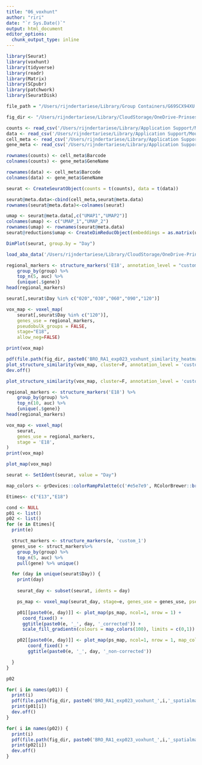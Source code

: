 ```yaml
---
title: "06_voxhunt"
author: "riri"
date: "`r Sys.Date()`"
output: html_document
editor_options: 
  chunk_output_type: inline
---
```


```r
library(Seurat)
library(voxhunt)
library(tidyverse)
library(readr)
library(Matrix)
library(SCpubr)
library(patchwork)
library(SeuratDisk)
```

```r
file_path = "/Users/rijndertariese/Library/Group Containers/G69SCX94XU.duck/Library/Application Support/duck/Volumes.noindex/hpc_remote_2.localized/pmc_rios/2.personal/rariese/scseq_analysis/BRO/time_course/data/BRO_timecourse/data_R/"

fig_dir <- "/Users/rijndertariese/Library/CloudStorage/OneDrive-PrinsesMaximaCentrum/01. Research/13. Sequencing/Single cell/BRO/Timecourse/figures/voxhunt/"
```

```r
counts <- read_csv('/Users/rijndertariese/Library/Application Support/Mountain Duck/Volumes.noindex/hpc_remote_2.localized/pmc_rios/2.personal/rariese/scseq_analysis/BRO/time_course/data/BRO_timecourse/data_R/counts.csv')
data <- read_csv('/Users/rijndertariese/Library/Application Support/Mountain Duck/Volumes.noindex/hpc_remote_2.localized/pmc_rios/2.personal/rariese/scseq_analysis/BRO/time_course/data/BRO_timecourse/data_R/scran_normalization.csv')
cell_meta <- read_csv('/Users/rijndertariese/Library/Application Support/Mountain Duck/Volumes.noindex/hpc_remote_2.localized/pmc_rios/2.personal/rariese/scseq_analysis/BRO/time_course/data/BRO_timecourse/data_R/cellMeta.csv')
gene_meta <- read_csv('/Users/rijndertariese/Library/Application Support/Mountain Duck/Volumes.noindex/hpc_remote_2.localized/pmc_rios/2.personal/rariese/scseq_analysis/BRO/time_course/data/BRO_timecourse/data_R/geneMeta.csv')
```

```r
rownames(counts) <- cell_meta$Barcode
colnames(counts) <- gene_meta$GeneName

rownames(data) <- cell_meta$Barcode
colnames(data) <- gene_meta$GeneName
```

```r
seurat <- CreateSeuratObject(counts = t(counts), data = t(data))

seurat@meta.data<-cbind(cell_meta,seurat@meta.data)
rownames(seurat@meta.data)<-colnames(seurat)

umap <- seurat@meta.data[,c("UMAP1","UMAP2")]
colnames(umap) <- c("UMAP_1","UMAP_2")
rownames(umap) <- rownames(seurat@meta.data)
seurat@reductions$umap <- CreateDimReducObject(embeddings = as.matrix(umap), assay = "RNA", key = "UMAP_")
```

```r
DimPlot(seurat, group.by = "Day")
```

```r
load_aba_data('/Users/rijndertariese/Library/CloudStorage/OneDrive-PrinsesMaximaCentrum/01. Research/13. Sequencing/Refs/Voxhunt_data')
```

```r
regional_markers <- structure_markers('E18', annotation_level = "custom_1") %>%
    group_by(group) %>%
    top_n(5, auc) %>% 
    {unique(.$gene)}
head(regional_markers)
```

```r
seurat[,seurat$Day %in% c("020","030","060","090","120")]
```


```r
vox_map <- voxel_map(
    seurat[,seurat$Day %in% c("120")], 
    genes_use = regional_markers,
    pseudobulk_groups = FALSE,
    stage="E18", 
    allow_neg=FALSE)

print(vox_map)
```

```r
pdf(file.path(fig_dir, paste0('BRO_RA1_exp023_voxhunt_similarity_heatmap.pdf')))
plot_structure_similarity(vox_map, cluster=F, annotation_level = 'custom_2', scale = T)
dev.off()
```


```r
plot_structure_similarity(vox_map, cluster=F, annotation_level = 'custom_2', scale = T)
```

```r
regional_markers <- structure_markers('E18') %>%
    group_by(group) %>%
    top_n(10, auc) %>% 
    {unique(.$gene)}
head(regional_markers)
```

```r
vox_map <- voxel_map(
    seurat, 
    genes_use = regional_markers,
    stage = 'E18', 
)
print(vox_map)
```

```r
plot_map(vox_map)
```

```r

seurat <- SetIdent(seurat, value = "Day")

map_colors <- grDevices::colorRampPalette(c('#e5e7e9', RColorBrewer::brewer.pal(n=9, name="OrRd")),bias = 0.5)

Etimes<- c("E13","E18")

cond <- NULL
p01 <- list()
p02 <- list()
for (e in Etimes){
  print(e)

  struct_markers <- structure_markers(e, 'custom_1')
  genes_use <- struct_markers%>%
    group_by(group) %>%
    top_n(5, auc) %>%
    pull(gene) %>% unique()

  for (day in unique(seurat$Day)) {
    print(day)
    
    seurat_day <- subset(seurat, idents = day)

    ps_map <- voxel_map(seurat_day, stage=e, genes_use = genes_use, pseudobulk_groups = FALSE)

    p01[[paste0(e, day)]] <- plot_map(ps_map, ncol=1, nrow = 1) +
      coord_fixed() +
      ggtitle(paste0(e, '_', day, '_corrected')) +
      scale_fill_gradientn(colours = map_colors(100), limits = c(0,1))

    p02[[paste0(e, day)]] <- plot_map(ps_map, ncol=1, nrow = 1, map_colors = map_colors(100)) +
        coord_fixed() +
        ggtitle(paste0(e, '_', day, '_non-corrected'))

  }
}
```


```r
p02
```

```r
for( i in names(p01)) {
  print(i)
  pdf(file.path(fig_dir, paste0('BRO_RA1_exp023_voxhunt_',i,'_spatialmaps_level1_corrected.pdf')))
  print(p01[i])
  dev.off()
}
```

```r
for( i in names(p02)) {
  print(i)
  pdf(file.path(fig_dir, paste0('BRO_RA1_exp023_voxhunt_',i,'_spatialmaps_level1_noncorrected.pdf')))
  print(p02[i])
  dev.off()
}
```




